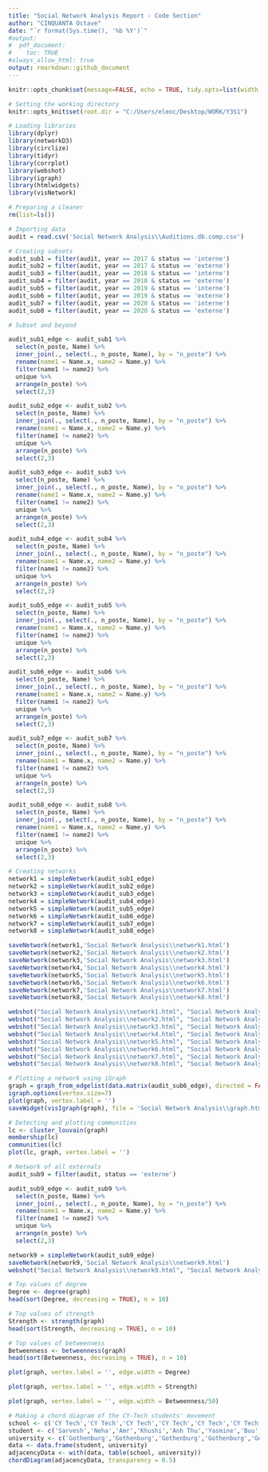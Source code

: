 ---
title: "Social Network Analysis Report - Code Section"
author: "CINQUANTA Octave" 
date: "`r format(Sys.time(), '%b %Y')`"
#output: 
#  pdf_document: 
#    toc: TRUE
#always_allow_html: true
output: rmarkdown::github_document
---

```{r global_options, include = FALSE, echo=TRUE,eval=TRUE}
knitr::opts_chunk$set(message=FALSE, echo = TRUE, tidy.opts=list(width.cutoff=60)) 
```

```{r setup}
# Setting the working directory
knitr::opts_knit$set(root.dir = "C:/Users/eleoc/Desktop/WORK/Y3S1")
```

```{r}
# Loading libraries
library(dplyr)
library(networkD3)
library(circlize)
library(tidyr)
library(corrplot)
library(webshot)
library(igraph)
library(htmlwidgets)
library(visNetwork)
```

```{r}
# Preparing a cleaner
rm(list=ls())
```

```{r}
# Importing data
audit = read.csv('Social Network Analysis\\Auditions.db.comp.csv')
```

```{r}
# Creating subsets
audit_sub1 = filter(audit, year == 2017 & status == 'interne')
audit_sub2 = filter(audit, year == 2017 & status == 'externe')
audit_sub3 = filter(audit, year == 2018 & status == 'interne')
audit_sub4 = filter(audit, year == 2018 & status == 'externe')
audit_sub5 = filter(audit, year == 2019 & status == 'interne')
audit_sub6 = filter(audit, year == 2019 & status == 'externe')
audit_sub7 = filter(audit, year == 2020 & status == 'interne')
audit_sub8 = filter(audit, year == 2020 & status == 'externe')
```

```{r}
# Subset and beyond

audit_sub1_edge <- audit_sub1 %>%
  select(n_poste, Name) %>%
  inner_join(., select(., n_poste, Name), by = "n_poste") %>%
  rename(name1 = Name.x, name2 = Name.y) %>%
  filter(name1 != name2) %>%
  unique %>%
  arrange(n_poste) %>%
  select(2,3)

audit_sub2_edge <- audit_sub2 %>%
  select(n_poste, Name) %>%
  inner_join(., select(., n_poste, Name), by = "n_poste") %>%
  rename(name1 = Name.x, name2 = Name.y) %>%
  filter(name1 != name2) %>%
  unique %>%
  arrange(n_poste) %>%
  select(2,3)

audit_sub3_edge <- audit_sub3 %>%
  select(n_poste, Name) %>%
  inner_join(., select(., n_poste, Name), by = "n_poste") %>%
  rename(name1 = Name.x, name2 = Name.y) %>%
  filter(name1 != name2) %>%
  unique %>%
  arrange(n_poste) %>%
  select(2,3)

audit_sub4_edge <- audit_sub4 %>%
  select(n_poste, Name) %>%
  inner_join(., select(., n_poste, Name), by = "n_poste") %>%
  rename(name1 = Name.x, name2 = Name.y) %>%
  filter(name1 != name2) %>%
  unique %>%
  arrange(n_poste) %>%
  select(2,3)

audit_sub5_edge <- audit_sub5 %>%
  select(n_poste, Name) %>%
  inner_join(., select(., n_poste, Name), by = "n_poste") %>%
  rename(name1 = Name.x, name2 = Name.y) %>%
  filter(name1 != name2) %>%
  unique %>%
  arrange(n_poste) %>%
  select(2,3)

audit_sub6_edge <- audit_sub6 %>%
  select(n_poste, Name) %>%
  inner_join(., select(., n_poste, Name), by = "n_poste") %>%
  rename(name1 = Name.x, name2 = Name.y) %>%
  filter(name1 != name2) %>%
  unique %>%
  arrange(n_poste) %>%
  select(2,3)

audit_sub7_edge <- audit_sub7 %>%
  select(n_poste, Name) %>%
  inner_join(., select(., n_poste, Name), by = "n_poste") %>%
  rename(name1 = Name.x, name2 = Name.y) %>%
  filter(name1 != name2) %>%
  unique %>%
  arrange(n_poste) %>%
  select(2,3)

audit_sub8_edge <- audit_sub8 %>%
  select(n_poste, Name) %>%
  inner_join(., select(., n_poste, Name), by = "n_poste") %>%
  rename(name1 = Name.x, name2 = Name.y) %>%
  filter(name1 != name2) %>%
  unique %>%
  arrange(n_poste) %>%
  select(2,3)
```

```{r}
# Creating networks
network1 = simpleNetwork(audit_sub1_edge)
network2 = simpleNetwork(audit_sub2_edge)
network3 = simpleNetwork(audit_sub3_edge)
network4 = simpleNetwork(audit_sub4_edge)
network5 = simpleNetwork(audit_sub5_edge)
network6 = simpleNetwork(audit_sub6_edge)
network7 = simpleNetwork(audit_sub7_edge)
network8 = simpleNetwork(audit_sub8_edge)
```

```{r}
saveNetwork(network1,'Social Network Analysis\\network1.html') 
saveNetwork(network2,'Social Network Analysis\\network2.html')
saveNetwork(network3,'Social Network Analysis\\network3.html')
saveNetwork(network4,'Social Network Analysis\\network4.html')
saveNetwork(network5,'Social Network Analysis\\network5.html')
saveNetwork(network6,'Social Network Analysis\\network6.html')
saveNetwork(network7,'Social Network Analysis\\network7.html')
saveNetwork(network8,'Social Network Analysis\\network8.html')
```

```{r}
webshot("Social Network Analysis\\network1.html", "Social Network Analysis\\network1.png", delay = 1)
webshot("Social Network Analysis\\network2.html", "Social Network Analysis\\network2.png", delay = 1)
webshot("Social Network Analysis\\network3.html", "Social Network Analysis\\network3.png", delay = 1)
webshot("Social Network Analysis\\network4.html", "Social Network Analysis\\network4.png", delay = 1)
webshot("Social Network Analysis\\network5.html", "Social Network Analysis\\network5.png", delay = 1)
webshot("Social Network Analysis\\network6.html", "Social Network Analysis\\network6.png", delay = 1)
webshot("Social Network Analysis\\network7.html", "Social Network Analysis\\network7.png", delay = 1)
webshot("Social Network Analysis\\network8.html", "Social Network Analysis\\network8.png", delay = 1)
```

```{r}
# Plotting a network using iGraph
graph = graph_from_edgelist(data.matrix(audit_sub6_edge), directed = FALSE)
igraph.options(vertex.size=7)
plot(graph, vertex.label = '')
saveWidget(visIgraph(graph), file = 'Social Network Analysis\\graph.html')
```

```{r}
# Detecting and plotting communities
lc <- cluster_louvain(graph)
membership(lc)
communities(lc)
plot(lc, graph, vertex.label = '')
```


```{r}
# Network of all externals
audit_sub9 = filter(audit, status == 'externe')

audit_sub9_edge <- audit_sub9 %>%
  select(n_poste, Name) %>%
  inner_join(., select(., n_poste, Name), by = "n_poste") %>%
  rename(name1 = Name.x, name2 = Name.y) %>%
  filter(name1 != name2) %>%
  unique %>%
  arrange(n_poste) %>%
  select(2,3)

network9 = simpleNetwork(audit_sub9_edge)
saveNetwork(network9,'Social Network Analysis\\network9.html')
webshot("Social Network Analysis\\network9.html", "Social Network Analysis\\network9.png", delay = 1)
```

```{r}
# Top values of degree
Degree <- degree(graph)
head(sort(Degree, decreasing = TRUE), n = 10)
```

```{r}
# Top values of strength
Strength <- strength(graph)
head(sort(Strength, decreasing = TRUE), n = 10)
```

```{r}
# Top values of betweenness
Betweenness <- betweenness(graph)
head(sort(Betweenness, decreasing = TRUE), n = 10)
```

```{r}
plot(graph, vertex.label = '', edge.width = Degree)
```

```{r}
plot(graph, vertex.label = '', edge.width = Strength)
```

```{r}
plot(graph, vertex.label = '', edge.width = Betweenness/50)
```

```{r}
# Making a chord diagram of the CY-Tech students' movement
school <- c('CY Tech','CY Tech','CY Tech','CY Tech','CY Tech','CY Tech','CY Tech','CY Tech','CY Tech','CY Tech','CY Tech','CY Tech','CY Tech','Howest','Gothenburg','Singidunum','Singidunum')
student <- c('Sarvesh','Neha','Amr','Khushi','Anh Thu','Yasmine','Buu','Maxime','Gabriel','Aya','Maxime','Rodolphe','Gwénaëlle','Casper','Andreas','Zuk','Johann')
university <- c('Gothenburg','Gothenburg','Gothenburg','Gothenburg','Gothenburg','Howest','Howest','Howest','Howest','Howest','Reutlingen','Reutlingen','VUB','CY Tech','CY Tech','CY Tech','CY Tech')
data <- data.frame(student, university)
adjacencyData <- with(data, table(school, university))
chordDiagram(adjacencyData, transparency = 0.5)
```

